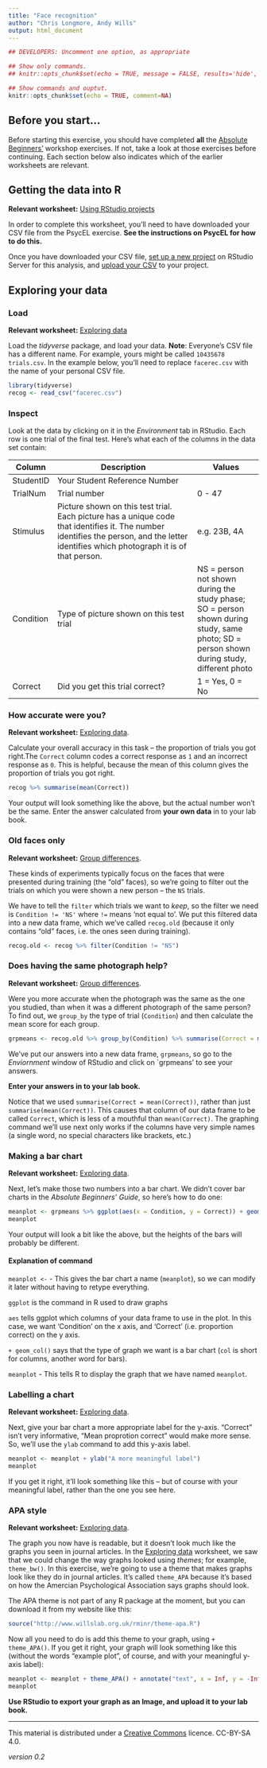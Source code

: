 ```yaml
---
title: "Face recognition"
author: "Chris Longmore, Andy Wills"
output: html_document
---
```


```r
## DEVELOPERS: Uncomment one option, as appropriate

## Show only commands.
## knitr::opts_chunk$set(echo = TRUE, message = FALSE, results='hide', fig.keep = 'none', comment=NA)

## Show commands and ouptut.
knitr::opts_chunk$set(echo = TRUE, comment=NA)
```

## Before you start...
Before starting this exercise, you should have completed **all** the [Absolute Beginners'](index.html) workshop exercises. If not, take a look at those exercises before continuing. Each section below also indicates which of the earlier worksheets are relevant.

## Getting the data into R
**Relevant worksheet:** [Using RStudio projects](using-projects.html)

In order to complete this worksheet, you'll need to have downloaded your CSV file from the PsycEL exercise. **See the instructions on PsycEL for how to do this.**

Once you have downloaded your CSV file, [set up a new project](using-projects.html) on RStudio Server for this analysis, and [upload your CSV](entering-data-by-hand.html#upload) to your project.

## Exploring your data

### Load
**Relevant worksheet:** [Exploring data](exploring-incomes.html) 

Load the _tidyverse_ package, and load your data. 
**Note**: Everyone's CSV file has a different name. For example, yours might be called `10435678 trials.csv`. In the example below, you'll need to replace `facerec.csv` with the name of your personal CSV file.

```r
library(tidyverse)
recog <- read_csv("facerec.csv")
```

### Inspect
Look at the data by clicking on it in the _Environment_ tab in RStudio. Each row is one trial of the final test. Here's what each of the columns in the data set contain:

| Column    | Description                             | Values             |
| --------- | --------------------------------------- | ------------------ |
| StudentID | Your Student Reference Number           |        |
| TrialNum  | Trial number                            | 0 - 47 |
| Stimulus  | Picture shown on this test trial. Each picture has a unique code that identifies it. The number identifies the person, and the letter identifies which photograph it is of that person.  | e.g. 23B, 4A    |
| Condition | Type of picture shown on this test trial | NS =  person not shown during the study phase; SO = person shown during study, same photo; SD = person shown during study, different photo |  
| Correct   | Did you get this trial correct?        | 1 = Yes, 0 = No  |


### How accurate were you?

**Relevant worksheet:** [Exploring data](exploring-incomes.html). 

Calculate your overall accuracy in this task -- the proportion of trials you got right.The `Correct` column codes a correct response as `1` and an incorrect response as `0`. This is helpful, because the mean of this column gives the proportion of trials you got right. 

```r
recog %>% summarise(mean(Correct))
```

Your output will look something like the above, but the actual number won't be the same. Enter the answer calculated from **your own data** in to your lab book. 

### Old faces only
**Relevant worksheet:** [Group differences](group-differences.html). 

These kinds of experiments typically focus on the faces that were presented during training (the "old" faces), so we're going to filter out the trials on which you were shown a new person -- the `NS` trials. 

We have to tell the `filter` which trials we want to _keep_, so the filter we need is `Condition != 'NS'` where `!=` means 'not equal to'. We put this filtered data into a new data frame, which we've called `recog.old` (because it only contains "old" faces, i.e. the ones seen during training).

```r
recog.old <- recog %>% filter(Condition != "NS")
```

### Does having the same photograph help?
**Relevant worksheet:** [Group differences](group-differences.html). 

Were you more accurate when the photograph was the same as the one you studied, than when it was a different photograph of the same person? To find out, we `group_by` the type of trial (`Condition`) and then calculate the mean score for each group. 

```r
grpmeans <- recog.old %>% group_by(Condition) %>% summarise(Correct = mean(Correct))
```

We've put our answers into a new data frame, `grpmeans`, so go to the _Enviornment_ window of RStudio and click on `grpmeans' to see your answers.

**Enter your answers  in to your lab book. **

Notice that we used `summarise(Correct = mean(Correct))`, rather than just `summarise(mean(Correct))`. This causes that column of our data frame to be called `Correct`, which is less of a mouthful than `mean(Correct)`. The graphing command we'll use next only works if the columns have very simple names (a single word, no special characters like brackets, etc.)

### Making a bar chart

**Relevant worksheet:** [Exploring data](exploring-incomes.html). 

Next, let's make those two numbers into a bar chart. We didn't cover bar charts in the _Absolute Beginners' Guide_, so here's how to do one:

```r
meanplot <- grpmeans %>% ggplot(aes(x = Condition, y = Correct)) + geom_col()
meanplot
```

Your output will look a bit like the above, but the heights of the bars will probably be different. 

#### Explanation of command

`meanplot <- ` - This gives the bar chart a name (`meanplot`), so we can modify it later without having to retype everything.

`ggplot` is the command in R used to draw graphs

`aes` tells ggplot which columns of your data frame to use in the plot. In this case, we want 'Condition' on the x axis, and 'Correct' (i.e. proportion correct) on the y axis. 

`+ geom_col()` says that the type of graph we want is a bar chart (`col` is short for columns, another word for bars). 

`meanplot` - This tells R to display the graph that we have named `meanplot`.

### Labelling a chart

**Relevant worksheet:** [Exploring data](exploring-incomes.html). 

Next, give your bar chart a more appropriate label for the y-axis. "Correct" isn't very informative, "Mean proprotion correct" would make more sense. So, we'll use the `ylab` command to add this y-axis label.

```r
meanplot <- meanplot + ylab("A more meaningful label")
meanplot
```

If you get it right, it'll look something like this -- but of course with your meaningful label, rather than the one you see here.

### APA style

**Relevant worksheet:** [Exploring data](exploring-incomes.html). 

The graph you now have is readable, but it doesn't look much like the graphs you seen in journal articles. In the [Exploring data](exploring-incomes.html) worksheet, we saw that we could change the way graphs looked using _themes_; for example, `theme_bw()`. In this exercise, we're going to use a theme that makes graphs look like they do in journal articles. It's called `theme_APA` because it's based on how the Amercian Psychological Association says graphs should look.

The APA theme is not part of any R package at the moment, but you can download it from my website like this:

```r
source("http://www.willslab.org.uk/rminr/theme-apa.R")
```

Now all you need to do is add this theme to your graph, using `+ theme_APA()`. If you get it right, your graph will look something like this (without the words "example plot", of course, and with your meaningful y-axis label):

```r
meanplot <- meanplot + theme_APA() + annotate("text", x = Inf, y = -Inf, label = "EXAMPLE PLOT", col = "red", hjust = 5.1, vjust = -1.1)
meanplot
```

**Use RStudio to export your graph as an Image, and upload it to your lab book.**



___

This material is distributed under a [Creative Commons](https://creativecommons.org/) licence. CC-BY-SA 4.0. 

_version 0.2_